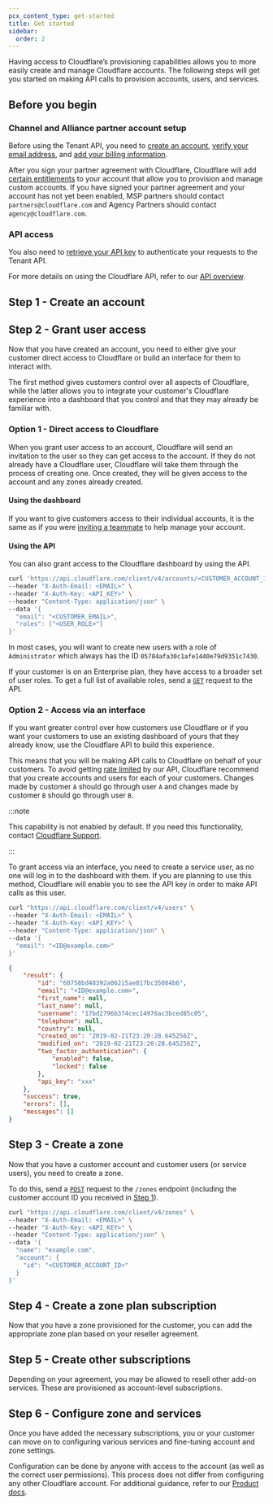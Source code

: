 ```yaml
---
pcx_content_type: get-started
title: Get started
sidebar:
  order: 2
---
```



Having access to Cloudflare’s provisioning capabilities allows you to more easily create and manage Cloudflare accounts. The following steps will get you started on making API calls to provision accounts, users, and services.

## Before you begin

### Channel and Alliance partner account setup

Before using the Tenant API, you need to [create an account](/fundamentals/account/create-account/), [verify your email address](/fundamentals/user-profiles/verify-email-address/), and [add your billing information](/billing/create-billing-profile/).

After you sign your partner agreement with Cloudflare, Cloudflare will add [certain entitlements](/tenant/structure/) to your account that allow you to provision and manage custom accounts. If you have signed your partner agreement and your account has not yet been enabled, MSP partners should contact `partners@cloudflare.com` and Agency Partners should contact `agency@cloudflare.com`.

### API access

You also need to [retrieve your API key](/fundamentals/api/get-started/keys/#view-your-global-api-key) to authenticate your requests to the Tenant API.

For more details on using the Cloudflare API, refer to our [API overview](/fundamentals/api/).

## Step 1 - Create an account

<Render file="account-preamble" />

<Tabs syncKey="dashPlusAPI"> <TabItem label="Dashboard">

<Render file="create-account-dash" />

</TabItem> <TabItem label="API">

<Render file="create-account-api" />

</TabItem> </Tabs>

## Step 2 - Grant user access

Now that you have created an account, you need to either give your customer direct access to Cloudflare or build an interface for them to interact with.

The first method gives customers control over all aspects of Cloudflare, while the latter allows you to integrate your customer's Cloudflare experience into a dashboard that you control and that they may already be familiar with.

### Option 1 - Direct access to Cloudflare

When you grant user access to an account, Cloudflare will send an invitation to the user so they can get access to the account. If they do not already have a Cloudflare user, Cloudflare will take them through the process of creating one. Once created, they will be given access to the account and any zones already created.

#### Using the dashboard

If you want to give customers access to their individual accounts, it is the same as if you were [inviting a teammate](/fundamentals/manage-members/manage/#add-account-members) to help manage your account.

#### Using the API

You can also grant access to the Cloudflare dashboard by using the API.

```bash title="Request"
curl 'https://api.cloudflare.com/client/v4/accounts/<CUSTOMER_ACCOUNT_ID>/members' \
--header "X-Auth-Email: <EMAIL>" \
--header "X-Auth-Key: <API_KEY>" \
--header "Content-Type: application/json" \
--data '{
  "email": "<CUSTOMER_EMAIL>",
  "roles": ["<USER_ROLE>"]
}'
```

In most cases, you will want to create new users with a role of `Administrator` which always has the ID `05784afa30c1afe1440e79d9351c7430`.

If your customer is on an Enterprise plan, they have access to a broader set of user roles. To get a full list of available roles, send a [`GET`](/api/resources/accounts/subresources/roles/methods/list/) request to the API.

### Option 2 - Access via an interface

If you want greater control over how customers use Cloudflare or if you want your customers to use an existing dashboard of yours that they already know, use the Cloudflare API to build this experience.

This means that you will be making API calls to Cloudflare on behalf of your customers. To avoid getting [rate limited](/fundamentals/api/reference/limits/) by our API, Cloudflare recommend that you create accounts and users for each of your customers. Changes made by customer `A` should go through user `A` and changes made by customer `B` should go through user `B`.

:::note

This capability is not enabled by default. If you need this functionality, contact [Cloudflare Support](/support/contacting-cloudflare-support/).

:::

To grant access via an interface, you need to create a service user, as no one will log in to the dashboard with them. If you are planning to use this method, Cloudflare will enable you to see the API key in order to make API calls as this user.

```bash title="Request"
curl "https://api.cloudflare.com/client/v4/users" \
--header "X-Auth-Email: <EMAIL>" \
--header "X-Auth-Key: <API_KEY>" \
--header "Content-Type: application/json" \
--data '{
  "email": "<ID@example.com>"
}'
```

```json title="Response"
{
	"result": {
		"id": "60758bd48392a06215ae817bc35084b6",
		"email": "<ID@example.com>",
		"first_name": null,
		"last_name": null,
		"username": "17bd2796b374cec14976ac3bced85c05",
		"telephone": null,
		"country": null,
		"created_on": "2019-02-21T23:20:28.645256Z",
		"modified_on": "2019-02-21T23:20:28.645256Z",
		"two_factor_authentication": {
			"enabled": false,
			"locked": false
		},
		"api_key": "xxx"
	},
	"success": true,
	"errors": [],
	"messages": []
}
```

## Step 3 - Create a zone

Now that you have a customer account and customer users (or service users), you need to create a zone.

To do this, send a [`POST`](/api/resources/zones/methods/create/) request to the `/zones` endpoint (including the customer account ID you received in [Step 1](#step-1---create-an-account)).

```bash title="Request"
curl "https://api.cloudflare.com/client/v4/zones" \
--header "X-Auth-Email: <EMAIL>" \
--header "X-Auth-Key: <API_KEY>" \
--header "Content-Type: application/json" \
--data '{
  "name": "example.com",
  "account": {
    "id": "<CUSTOMER_ACCOUNT_ID>"
  }
}'
```

## Step 4 - Create a zone plan subscription

Now that you have a zone provisioned for the customer, you can add the appropriate zone plan based on your reseller agreement.

<Render file="create-zone-subscription" />

## Step 5 - Create other subscriptions

Depending on your agreement, you may be allowed to resell other add-on services. These are provisioned as account-level subscriptions.

<Render file="create-account-subscription" />

## Step 6 - Configure zone and services

Once you have added the necessary subscriptions, you or your customer can move on to configuring various services and fine-tuning account and zone settings.

Configuration can be done by anyone with access to the account (as well as the correct user permissions). This process does not differ from configuring any other Cloudflare account. For additional guidance, refer to our [Product docs](/).
